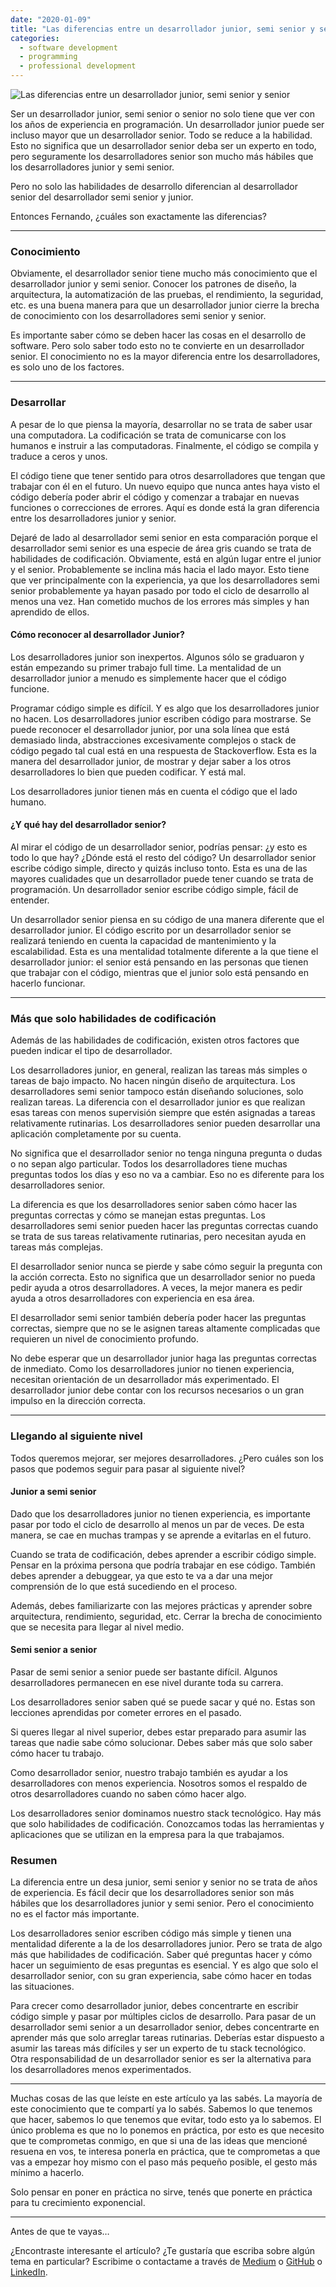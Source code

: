 ---
date: "2020-01-09"
title: "Las diferencias entre un desarrollador junior, semi senior y senior"
categories:
  - software development
  - programming
  - professional development
---

![Las diferencias entre un desarrollador junior, semi senior y senior](./1.jpg "Las diferencias entre un desarrollador junior, semi senior y senior")

Ser un desarrollador junior, semi senior o senior no solo tiene que ver con los años de experiencia en programación. Un desarrollador junior puede ser incluso mayor que un desarrollador senior. Todo se reduce a la habilidad. Esto no significa que un desarrollador senior deba ser un experto en todo, pero seguramente los desarrolladores senior son mucho más hábiles que los desarrolladores junior y semi senior.

Pero no solo las habilidades de desarrollo diferencian al desarrollador senior del desarrollador semi senior y junior.

Entonces Fernando, ¿cuáles son exactamente las diferencias?

***
### Conocimiento

Obviamente, el desarrollador senior tiene mucho más conocimiento que el desarrollador junior y semi senior. Conocer los patrones de diseño, la arquitectura, la automatización de las pruebas, el rendimiento, la seguridad, etc. es una buena manera para que un desarrollador junior cierre la brecha de conocimiento con los desarrolladores semi senior y senior.

Es importante saber cómo se deben hacer las cosas en el desarrollo de software. Pero solo saber todo esto no te convierte en un desarrollador senior. El conocimiento no es la mayor diferencia entre los desarrolladores, es solo uno de los factores.

***

### Desarrollar

A pesar de lo que piensa la mayoría, desarrollar no se trata de saber usar una computadora. La codificación se trata de comunicarse con los humanos e instruir a las computadoras. Finalmente, el código se compila y traduce a ceros y unos.

El código tiene que tener sentido para otros desarrolladores que tengan que trabajar con él en el futuro. Un nuevo equipo que nunca antes haya visto el código debería poder abrir el código y comenzar a trabajar en nuevas funciones o correcciones de errores. Aquí es donde está la gran diferencia entre los desarrolladores junior y senior.

Dejaré de lado al desarrollador semi senior en esta comparación porque el desarrollador semi senior es una especie de área gris cuando se trata de habilidades de codificación. Obviamente, está en algún lugar entre el junior y el senior. Probablemente se inclina más hacia el lado mayor. Esto tiene que ver principalmente con la experiencia, ya que los desarrolladores semi senior probablemente ya hayan pasado por todo el ciclo de desarrollo al menos una vez. Han cometido muchos de los errores más simples y han aprendido de ellos.

#### Cómo reconocer al desarrollador Junior?

Los desarrolladores junior son inexpertos. Algunos sólo se graduaron y están empezando su primer trabajo full time. La mentalidad de un desarrollador junior a menudo es simplemente hacer que el código funcione.

Programar código simple es difícil. Y es algo que los desarrolladores junior no hacen. Los desarrolladores junior escriben código para mostrarse. Se puede reconocer el desarrollador junior, por una sola línea que está demasiado linda, abstracciones excesivamente complejos o stack de código pegado tal cual está en una respuesta de Stackoverflow. Esta es la manera del desarrollador junior, de mostrar y dejar saber a los otros desarrolladores lo bien que pueden codificar. Y está mal.

Los desarrolladores junior tienen más en cuenta el código que el lado humano.

#### ¿Y qué hay del desarrollador senior?

Al mirar el código de un desarrollador senior, podrías pensar: ¿y esto es todo lo que hay? ¿Dónde está el resto del código? Un desarrollador senior escribe código simple, directo y quizás incluso tonto. Esta es una de las mayores cualidades que un desarrollador puede tener cuando se trata de programación. Un desarrollador senior escribe código simple, fácil de entender.

Un desarrollador senior piensa en su código de una manera diferente que el desarrollador junior. El código escrito por un desarrollador senior se realizará teniendo en cuenta la capacidad de mantenimiento y la escalabilidad. Esta es una mentalidad totalmente diferente a la que tiene el desarrollador junior: el senior está pensando en las personas que tienen que trabajar con el código, mientras que el junior solo está pensando en hacerlo funcionar.

***

### Más que solo habilidades de codificación

Además de las habilidades de codificación, existen otros factores que pueden indicar el tipo de desarrollador.

Los desarrolladores junior, en general, realizan las tareas más simples o tareas de bajo impacto. No hacen ningún diseño de arquitectura. Los desarrolladores semi senior tampoco están diseñando soluciones, solo realizan tareas. La diferencia con el desarrollador junior es que realizan esas tareas con menos supervisión siempre que estén asignadas a tareas relativamente rutinarias. Los desarrolladores senior pueden desarrollar una aplicación completamente por su cuenta.

No significa que el desarrollador senior no tenga ninguna pregunta o dudas o no sepan algo particular. Todos los desarrolladores tiene muchas preguntas todos los días y eso no va a cambiar. Eso no es diferente para los desarrolladores senior.

La diferencia es que los desarrolladores senior saben cómo hacer las preguntas correctas y cómo se manejan estas preguntas. Los desarrolladores semi senior pueden hacer las preguntas correctas cuando se trata de sus tareas relativamente rutinarias, pero necesitan ayuda en tareas más complejas.

El desarrollador senior nunca se pierde y sabe cómo seguir la pregunta con la acción correcta. Esto no significa que un desarrollador senior no pueda pedir ayuda a otros desarrolladores. A veces, la mejor manera es pedir ayuda a otros desarrolladores con experiencia en esa área.

El desarrollador semi senior también debería poder hacer las preguntas correctas, siempre que no se le asignen tareas altamente complicadas que requieren un nivel de conocimiento profundo.

No debe esperar que un desarrollador junior haga las preguntas correctas de inmediato. Como los desarrolladores junior no tienen experiencia, necesitan orientación de un desarrollador más experimentado. El desarrollador junior debe contar con los recursos necesarios o un gran impulso en la dirección correcta.

***

### Llegando al siguiente nivel

Todos queremos mejorar, ser mejores desarrolladores. ¿Pero cuáles son los pasos que podemos seguir para pasar al siguiente nivel?

#### Junior a semi senior

Dado que los desarrolladores junior no tienen experiencia, es importante pasar por todo el ciclo de desarrollo al menos un par de veces. De esta manera, se cae en muchas trampas y se aprende a evitarlas en el futuro.

Cuando se trata de codificación, debes aprender a escribir código simple. Pensar en la próxima persona que podría trabajar en ese código. También debes aprender a debuggear, ya que esto te va a dar una mejor comprensión de lo que está sucediendo en el proceso.

Además, debes familiarizarte con las mejores prácticas y aprender sobre arquitectura, rendimiento, seguridad, etc. Cerrar la brecha de conocimiento que se necesita para llegar al nivel medio.

#### Semi senior a senior

Pasar de semi senior a senior puede ser bastante difícil. Algunos desarrolladores permanecen en ese nivel durante toda su carrera.

Los desarrolladores senior saben qué se puede sacar y qué no. Estas son lecciones aprendidas por cometer errores en el pasado.

Si queres llegar al nivel superior, debes estar preparado para asumir las tareas que nadie sabe cómo solucionar. Debes saber más que solo saber cómo hacer tu trabajo.

Como desarrollador senior, nuestro trabajo también es ayudar a los desarrolladores con menos experiencia. Nosotros somos el respaldo de otros desarrolladores cuando no saben cómo hacer algo.

Los desarrolladores senior dominamos nuestro stack tecnológico. Hay más que solo habilidades de codificación. Conozcamos todas las herramientas y aplicaciones que se utilizan en la empresa para la que trabajamos.

### Resumen

La diferencia entre un desa junior, semi senior y senior no se trata de años de experiencia. Es fácil decir que los desarrolladores senior son más hábiles que los desarrolladores junior y semi senior. Pero el conocimiento no es el factor más importante.

Los desarrolladores senior escriben código más simple y tienen una mentalidad diferente a la de los desarrolladores junior. Pero se trata de algo más que habilidades de codificación. Saber qué preguntas hacer y cómo hacer un seguimiento de esas preguntas es esencial. Y es algo que solo el desarrollador senior, con su gran experiencia, sabe cómo hacer en todas las situaciones.

Para crecer como desarrollador junior, debes concentrarte en escribir código simple y pasar por múltiples ciclos de desarrollo. Para pasar de un desarrollador semi senior a un desarrollador senior, debes concentrarte en aprender más que solo arreglar tareas rutinarias. Deberías estar dispuesto a asumir las tareas más difíciles y ser un experto de tu stack tecnológico. Otra responsabilidad de un desarrollador senior es ser la alternativa para los desarrolladores menos experimentados.

***

Muchas cosas de las que leíste en este artículo ya las sabés. La mayoría de este conocimiento que te compartí ya lo sabés. Sabemos lo que tenemos que hacer, sabemos lo que tenemos que evitar, todo esto ya lo sabemos. El único problema es que no lo ponemos en práctica, por esto es que necesito que te comprometas conmigo, en que si una de las ideas que mencioné resuena en vos, te interesa ponerla en práctica, que te comprometas a que vas a empezar hoy mismo con el paso más pequeño posible, el gesto más mínimo a hacerlo.

Solo pensar en poner en práctica no sirve, tenés que ponerte en práctica para tu crecimiento exponencial.

***

Antes de que te vayas…

¿Encontraste interesante el artículo? ¿Te gustaría que escriba sobre algún tema en particular?
Escribime o contactame a través de [Medium](https://medium.com/@ktufernando) o [GitHub](https://github.com/ktufernando) o [LinkedIn](https://www.linkedin.com/in/fervaldes/).